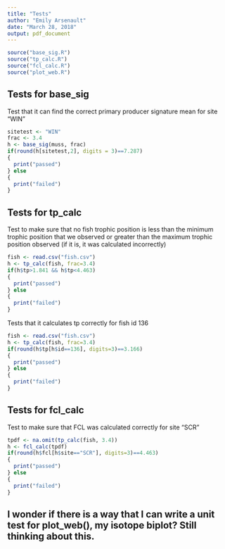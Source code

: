 ```yaml
---
title: "Tests"
author: "Emily Arsenault"
date: "March 28, 2018"
output: pdf_document
---
```


```r
source("base_sig.R")
source("tp_calc.R")
source("fcl_calc.R")
source("plot_web.R")
```

## Tests for base_sig

Test that it can find the correct primary producer signature mean for site "WIN"

```r
sitetest <- "WIN"
frac <- 3.4
h <- base_sig(muss, frac)
if(round(h[sitetest,2], digits = 3)==7.287)
{
  print("passed")
} else
{
  print("failed")
}
```

## Tests for tp_calc

Test to make sure that no fish trophic position is less than the minimum trophic position that we observed or greater than the maximum trophic position observed (if it is, it was calculated incorrectly)

```r
fish <- read.csv("fish.csv")
h <- tp_calc(fish, frac=3.4)
if(h$tp>1.841 && h$tp<4.463)
{
  print("passed")
} else
{
  print("failed")
}
```

Tests that it calculates tp correctly for fish id 136

```r
fish <- read.csv("fish.csv")
h <- tp_calc(fish, frac=3.4)
if(round(h$tp[h$id==136], digits=3)==3.166)
{
  print("passed")
} else
{
  print("failed")
}
```
  
## Tests for fcl_calc

Test to make sure that FCL was calculated correctly for site "SCR"

```r
tpdf <- na.omit(tp_calc(fish, 3.4))
h <- fcl_calc(tpdf)
if(round(h$fcl[h$site=="SCR"], digits=3)==4.463)
{
  print("passed")
} else
{
  print("failed")
}
```

## I wonder if there is a way that I can write a unit test for plot_web(), my isotope biplot? Still thinking about this.